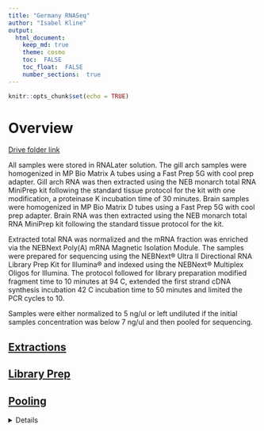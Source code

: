 ```yaml
---
title: "Germany RNASeq"
author: "Isabel Kline"
output:  
  html_document:
    keep_md: true
    theme: cosmo
    toc:  FALSE
    toc_float:  FALSE
    number_sections:  true
---
```


```r
knitr::opts_chunk$set(echo = TRUE)
```

# Overview

[Drive folder link](https://drive.google.com/drive/u/0/folders/1Hol6ktlDViiKfrVa1tLDwSl3-bCFDLBG)

All samples were stored in RNALater solution. The gill arch samples were homogenized in MP Bio Matrix A tubes using a Fast Prep 5G with cool prep adapter. Gill arch RNA was then extracted using the NEB monarch total RNA MiniPrep kit following the standard tissue protocol for the kit with one modification, a proteinase K incubation time of 30 minutes. Brain samples were homogenized in MP Bio Matrix D tubes using a Fast Prep 5G with cool prep adapter. Brain RNA was then extracted using the NEB monarch total RNA MiniPrep kit following the standard tissue protocol for the kit.

Extracted total RNA was normalized and the mRNA fraction was enriched via the NEBNext Poly(A) mRNA Magnetic Isolation Module. The samples were prepared for sequencing using the NEBNext® Ultra II Directional RNA Library Prep Kit for Illumina® and indexed using the NEBNext® Multiplex Oligos for Illumina. The protocol followed for library preparation modified fragment time to 10 minutes at 94 C, extended the first strand cDNA synthesis incubation 42 C incubation time to 50 minutes and limited the PCR cycles to 10. 

Samples were either normalized to 5 ng/ul or left undiluted if the initial samples concentration was below 7 ng/ul and then pooled for sequencing.

## [Extractions](https://isabel-kline.github.io/Kelley_Lab_Notebook/Germany_RNASeq_Extractions.html)

## [Library Prep](https://isabel-kline.github.io/Kelley_Lab_Notebook/Germany_RNASeq_Libraries.html#1_Summary)

## [Pooling](https://isabel-kline.github.io/Kelley_Lab_Notebook/Germany_RNASeq_Pooling.html#1_Summary)

<details>

|                                   |        |
|-----------------------------------|--------|
| Pool Volume                       | 309.35 |
| expected ng input                 | 1440   |
| [expected]                        | 4.65   |
| approx nM                         | 17.25  |
| [measured]                        | 3.86   |
| approx nM based on measured qubit | 14.3   |

</details>
